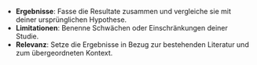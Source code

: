 - **Ergebnisse**: Fasse die Resultate zusammen und vergleiche sie mit deiner ursprünglichen Hypothese.  
- **Limitationen**: Benenne Schwächen oder Einschränkungen deiner Studie.  
- **Relevanz**: Setze die Ergebnisse in Bezug zur bestehenden Literatur und zum übergeordneten Kontext.
